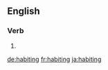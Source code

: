 ==English==

===Verb===
{{head|en}}

# {{present participle of|habit|lang=en}}

[[de:habiting]]
[[fr:habiting]]
[[ja:habiting]]